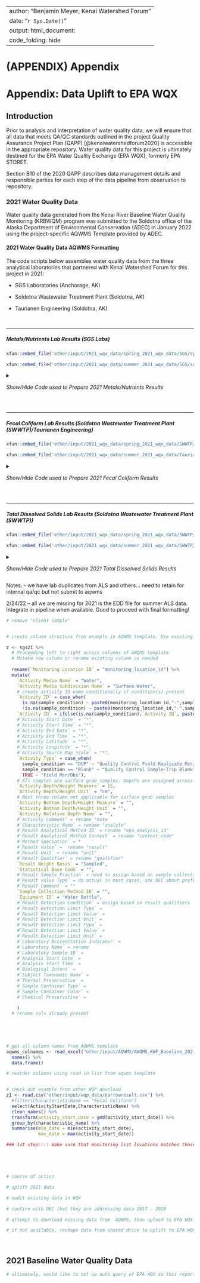 ```{=html}
<style type="text/css">
details:hover { cursor: pointer }
</style>
```
---
author: "Benjamin Meyer, Kenai Watershed Forum"
date: "`r Sys.Date()`"
output: html_document:
  code_folding: hide
---

# (APPENDIX) Appendix {.unnumbered}

# Appendix: Data Uplift to EPA WQX

## Introduction

Prior to analysis and interpretation of water quality data, we will ensure that all data that meets QA/QC standards outlined in the project Quality Assurance Project Plan (QAPP) [@kenaiwatershedforum2020] is accessible in the appropriate repository. Water quality data for this project is ultimately destined for the EPA Water Quality Exchange (EPA WQX), formerly EPA STORET.

Section B10 of the 2020 QAPP describes data management details and responsible parties for each step of the data pipeline from observation to repository.

### 2021 Water Quality Data

Water quality data generated from the Kenai River Baseline Water Quality Monitoring (KRBWQM) program was submitted to the Soldotna office of the Alaska Department of Environmental Conservation (ADEC) in January 2022 using the project-specific AQWMS Template provided by ADEC.



#### 2021 Water Quality Data AQWMS Formatting

The code scripts below assembles water quality data from the three analytical laboratories that partnered with Kenai Watershed Forum for this project in 2021:

-   SGS Laboratories (Anchorage, AK)

-   Soldotna Wastewater Treatment Plant (Soldotna, AK)

-   Taurianen Engineering (Soldotna, AK)

<br>

***


##### Metals/Nutrients Lab Results (SGS Labs)

```r
xfun::embed_file('other/input/2021_wqx_data/spring_2021_wqx_data/SGS/spring_2021_sgs_batch_info.csv', text = "Download Original Spring 2021 Metals/Nutrients Lab Results from SGS")

```

```r
xfun::embed_file('other/input/2021_wqx_data/summer_2021_wqx_data/SGS/summer_2021_sgs_batch_info.csv', text = "Download Original Summer 2021 Metals/Nutrients Lab Results from SGS")

```

<details>

<summary>

*Show/Hide Code used to Prepare 2021 Metals/Nutrients Results*

</summary>


```r

# clear environment
rm(list=ls())

# load packages
library(tidyverse)
library(readxl)
library(openxlsx)
library(data.table)
library(stringr)
library(magrittr)
library(janitor)
library(hms)
library(lubridate)
library(anytime)

xfun::pkg_load2(c("htmltools", "mime"))


# Assign 2021 Field Sample Dates 

# Spring 2021 sampling date
spring21_sample_date <- "5/11/2021"

# Summer 2021 Sampling Date
summer21_sample_date <-"8/27/2021"
```



```r
################################################################################################################
######################################### Read in  and Clean SGS/ALS Data ######################################
################################################################################################################


############################ Part A: SGS Data Read In #############################

## Reformat SGS data downloaded from their server client (SGS Engage, full EDD files) to match AQWMS template

# read in
spring_batch_sgs21 <- read.csv("other/input/2021_wqx_data/spring_2021_wqx_data/SGS/spring_2021_sgs_batch_info.csv")
summer_batch_sgs21 <- read.csv("other/input/2021_wqx_data/summer_2021_wqx_data/SGS/summer_2021_sgs_batch_info.csv")

# clean up and retain only useful columns
sgs21 <- bind_rows(spring_batch_sgs21,summer_batch_sgs21) %>%
  clean_names() %>%
  remove_empty() %>%
  # retain only field sample results
  filter(str_detect(project_id,"Kenai")) %>%
  # remove unneeded columns
  select(-project_id)%>%
  rename(sample = sample_id,
         lab_sample = lab_sample_id,
         detection_limit = dl) %>%
  transform(lab_sample = as.character(lab_sample),
            sample_rpd = as.character(sample_rpd)) %>%
  # add lab name
  mutate(lab_name = "SGS North America, Anchorage, Alaska",
         matrix = "Water") %>%
  
  # split a.) lab sample run & b.) collect time and date in prep for future join with ALS data
          ##### NOTE: SGS data has date and time, ALS has date only. 
  transform(collect_date_time = mdy_hm(collect_date),
            rec_date_time = mdy_hm(rec_date),
            run_date_time = mdy_hm(run_date_time),
            extracted_date_time = mdy_hm(extracted_date)) %>%
  mutate(collect_time = as_hms(collect_date_time),
         collect_date = date(collect_date_time),
         rec_date = date(rec_date_time),
         rec_time = as_hms(rec_date_time),
         run_time = as_hms(run_date_time),
         run_date = date(run_date_time),
         extacted_time = as_hms(extracted_date_time),
         extracted_date = date(extracted_date_time)) %>%
  select(-collect_date_time,-rec_date_time,-run_date_time) %>%
  rename(sample = sample)

rm(spring_batch_sgs21,summer_batch_sgs21)




###################### Part B: ALS Data Read In #############################

## SGS subcontracted analyses of Ca, Fe, and Mg to ALS laboratories (Kelso, WA). These results are not included in the spreadsheet download from SGS engage and were entered manually in to seperate spring and summer "ALS" named spreadsheets

# 2/24/2022 - receiving EDD (electronic data deliverables) from ALS. Try it out with spring 2021

#### read in spring 2021 results from ALS 
spring_als21 <- read.csv("other/input/2021_wqx_data/spring_2021_wqx_data/SGS/spring_2021_als_batch_info.csv")
#%>%
 # mutate(sample_date = spring21_sample_date)
  
  #### --> when SUMMER 2021 results are received, bind/join them here <-- ####

# summer_als21 <- 

# <-- join

als21 <- spring_als21 %>%
  
  clean_names() %>%
  remove_empty() %>%
  
  # proceed left to right of existing ALS dataframe to make its naming structure match the sgs21 dataframe. Add, remove, modify column names as needed
  select(-client,
         -project,
         -service_request) %>%
  rename(lab_sample = lab_code) %>%
  rename(collect_date = date_collected,
         rec_date = date_received,
         # sample_type ::: not sure where to match with sgs data yet or where to put in aqwms, but is important for qa/qc
         extracted_date = date_extracted,
         extraction_code = extraction_method,
         run_date = date_analyzed,
         analytical_method = method,
         #units = units,
         analyte = component,

         resultflag = result_notes,
         amount_spiked = spike_concentration,
         percent_recovered = percent_recovery,
         allowable_limit = acceptance_limits,
         sample_rpd = rpd,
        # change report/detection limit terminology  See SGS document, "SGS DL, LOD, LOQ Interpretation"
         loq = reporting_limit) %>%
  
  mutate(lab_name = "ALS Environmental, Kelso, Washington"
         #,
         #run_time = ""
         ) %>%
  # prep column classes to bind with sgs dataframe
  transform(analytical_method = as.character(analytical_method),
            run_date = mdy(run_date),
            #run_time = as_hms(run_time),
            collect_date = mdy(collect_date),
            rec_date = mdy(rec_date),
            extracted_date = mdy(extracted_date),
            result = as.double(result))


# join SGS data with ALS data
dat <- bind_rows(sgs21,als21)  

rm(als21,sgs21,spring_als21)



############### Part C: Address spelling/format issues and inconsistent sample/site names ######################

# Upon visual inspection of site names, we can see that the location names in the AQWMS template differ slightly from the place names in the SGS report (spelling and name inconsistencies).

  
# move info about duplicate sample and/or sample blank status into separate column
dat %<>%
  mutate(sample_condition = case_when(
    grepl("Blank",sample) ~ "Blank",
    grepl("DUP",sample) ~ "DUP",
    grepl("Dup",sample) ~ "DUP")) %>%
  # remove "DUP" designation from sample column
  mutate(sample = str_replace(sample, "DUP|Dup", "")) 

  
# remove from "sample" names the text containing the suffixes Diss/Dis (Dissolved metals sample) since we only want a list of unique sites. (Solution for this step found at https://stackoverflow.com/questions/29271549/replace-all-occurrences-of-a-string-in-a-data-frame)
dat %<>%  
  mutate(sample = (str_replace(sample, "Diss|Dis|DUP|Dup",""))) %>%
  
  # remove "Diss" suffix and "EP" prefix from "analytical_method" column
  mutate(analytical_method = str_replace(analytical_method, "Diss", "")) %>%
  # note trailing space after "EP200.8 "
  mutate(analytical_method = str_replace(analytical_method,"EP200.8 ","200.8")) %>%

  # address the one stubborn site name still containing "Diss"
  mutate(sample = case_when(
    sample == "RM0-No Name Creek  Diss" ~ "RM0-No Name Creek",
    TRUE ~ sample)) 
  
  
# We need to remove white spaces, apostrophes, and dashes; because join functions such as "left_join" are often uncooperative with these types of string characters. We will need to use joins with site names in next steps.
  
dat %<>%
    # remove excess white spaces
  mutate(sample = str_trim(sample,"both")) %>%
  mutate(sample = str_squish(sample)) %>%
  
  # make remaining white spaces underscores
  mutate(sample = gsub("\\s+","_",sample)) %>%
  
  # remove apostrophes
  mutate(sample = gsub("\\'","",sample)) %>%
  
  # replace dashes with underscores
  mutate(sample = gsub("\\-","_",sample)) %>%
  
  # replace multiple underscores with single
  mutate(sample = gsub("\\__","_",sample)) %>%
  mutate(sample = gsub("\\___","_",sample)) %>%

  # again replace multiple underscores with single
  mutate(sample = gsub("\\__","_",sample)) 

# apply note regarding trip blanks (for BTEX organics)
# assigned in sequence as encountered on chain of custody
dat %<>%
  mutate(note = case_when(
    grepl("Trip_Blank_1", sample) ~ "KWF Crew, RM1.5_Kenai_City_Dock",
    grepl("Trip_Blank_2", sample) ~ "USFWS Crew, RM6.5_Cunningham_Park",
    grepl("Trip_Blank_3", sample) ~ "DEC Crew, RM40_Bings_Landing",
    grepl("Trip_Blank_4", sample) ~ "DEC Crew, RM43_Upstream_of_Dow_Island"))
  
  
# seperate result qualifiers (U, J, B) in to a new column
#sgs21 %<>%
  # account for fact that als data already has qualifier column and has characters in results column
 # mutate(qualifier = case_when(
  #  result == "ND" ~ qualifier,
  #  result != "ND" ~ str_extract(result,"[aA-zZ]+"))) %>%
#  mutate(result = str_remove(result,"[aA-zZ]+")) 



############## Part D: Prepare SGS/ALS Location/Site Names ##########################

# NOTE: The SGS and ALS 2021 results have a variety of misspelling and typos. For 2022, we should provide labs with a csv file of site names that they can use

# In preparation for a join to AQWMS table, we will manually generate a match table csv file that we can use 

## generate list of unique site names from 2021 SGS data
sgs21_sitenames <- data.table(unique(dat$sample)) 
  

# generate list of unique site names from 2021 AQWMS template. these are the names we want in the final product
aqwms21_sitenames <- read_excel("other/input/AQWMS/AWQMS_KWF_Baseline_2021.xlsx", sheet = "Monitoring Locations") %>%
  select("Monitoring Location Name", "Monitoring Location ID") %>%
  distinct()

# write 2021 sgs site names to an excel file
site_match_table_path <- "other/input/AQWMS/sgs_site_names_matching_table.xlsx"
write.xlsx(sgs21_sitenames, site_match_table_path) 

# create an excel file with two sheets: a.) SGS site names, and b.) AQWMS site names
wb <- loadWorkbook(site_match_table_path)
addWorksheet(wb,"Sheet2")
writeData(wb,"Sheet2",aqwms21_sitenames)
saveWorkbook(wb,site_match_table_path,overwrite = TRUE)


# Using these two tables, we will manually create a new file titled "sgs_site_names_matching_table_manual_edit.xlsx" and manually match up the two disparate naming systems. 

# Performed manually by B Meyer February 2022.

# append "Monitoring Location Name" and "Monitoring Location ID" info from WQX to spring 2021 SGS data

## read in site names join table
sitenames21_match <- read_excel("other/input/AQWMS/sgs_site_names_matching_table_manual_edit.xlsx") %>%
  select(`Monitoring Location Name`,`Monitoring Location ID`,sgs_sitenames) %>%
  rename(sample = sgs_sitenames) %>%
  filter(!is.na(`Monitoring Location ID`))

# append monitoring location names
dat %<>%
  left_join(sitenames21_match, by = "sample") %>%
  clean_names()

# remove dfs
rm(sgs21_sitenames,aqwms21_sitenames,sitenames21_match)



######################## Part E: "Result Analytical Method Context" name rectification ######################

# In the AQWMS template, the EPA names that will go in the column "Result Analytical Method ID" do not exactly match the names provided by the laboratory (SGS). After communicating with SGS and DEC on 2/8/2022, we are able to cross-walk between the two naming systems. These matches are documented in the excel file "analysis_code_matching_table.xlsx."

# assign "Result Analytical Method ID" and "Result Analytical Method Context" to dataset using matching table

# read in matching table
analysis_code_matching_table <- read_excel("other/input/AQWMS/analysis_code_matching_table.xlsx") %>%
  select(-Comments,-`EPA Name`) %>%
  clean_names() %>%
  rename(analytical_method = sgs_analysis_code) %>%
  # remove "EP" prefix from method "EP200.8"
  mutate(analytical_method = str_replace(analytical_method,"EP200.8","200.8"))
  

# read in AQWMS Analytical Methods list
aqwms_analytical_methods <- read_excel("other/input/AQWMS/AWQMS_KWF_Baseline_2021.xlsx", sheet = "Analytical Methods") %>%
  select("ID","Context Code") %>%
  clean_names() %>%
  rename(epa_analysis_id = id) 

# join two tables above
epa_analysis_codes <- inner_join(aqwms_analytical_methods,analysis_code_matching_table, by = "epa_analysis_id") %>%
  filter(!context_code %in% c("USEPA Rev 5.4",
                              "APHA (1997)",
                              "APHA (1999)")) 

# join EPA analysis IDs and context codes to overall dataset
dat %<>%
  left_join(epa_analysis_codes, by = "analytical_method")
  # remove extraneous column

# remove unneeded dfs
rm(analysis_code_matching_table,aqwms_analytical_methods,epa_analysis_codes)

```


```r

########################## Miscellaneous Steps #########################################


# move "DUP1" in sample_type column over to sample_condition as "DUP"
dat %<>%
  mutate(sample_condition = case_when(
    sample_type == "DUP1" ~ "DUP",
    sample_type != "DUP1" ~ sample_condition))


# issue: the ALS Electronic Data Deliverables do not include sample collection time, only date. But - we have the sample collection times populated for all the SGS data. The collection time is identical for both since they're from the same sample.

# solve this issue by creating a matching table a.) creating csv of all iterations of location; b.) populate this spreadsheet with manually entered times from ALS pdf, c.) import and left_join this df back to the main dataframe, then c.) delete the old collect_time column



# WORKING HERE 2/25/22 TO RECITIFY COLLECT TIME ISSUE DESCRIBED... WAIT TO SEE IF ALS CAN PROVIDE DATA IN EDD BEFORE PURSUING !!! Might not be essential info


#z <- dat %>%
 # filter(analytical_method == "EP200.8") %>%
#  select(monitoring_location_id,collect_date,collect_time,analytical_method,sample_condition) %>%
#  distinct()

#z1 <- dat %>%
#  select(-collect_time)

# a.) create a matching table for all iterations of collect_date, collect_time, and location
#match_df_collect_time <- sgs21 %>%
#  filter(analyte == "Total Phosphorus") %>%
#  distinct(monitoring_location_name,sample_condition, collect_date, collect_time) 
#  mutate(collect_time = "") %>%
#  filter(!is.na(monitoring_location_name))

# write.csv(match_df_collect_time,"other/input/AQWMS/match_df_collect_time_spring_als21.csv", row.names = F)


# b.) left_join this df back to the main dataframe
#z <- left_join(sgs21,match_df_collect_time, by = c("collect_date","monitoring_location_id"))


# remove matching table
#rm(match_df_collect_time)

```

</details>

<br>

***

##### Fecal Coliform Lab Results (Soldotna Wastewater Treatment Plant (SWWTP)/Taurianen Engineering)


```r
xfun::embed_file('other/input/2021_wqx_data/spring_2021_wqx_data/SWWTP/KRWF Fecal 05-11-21.xls', text = "Download Original Spring 2021 Fecal Coliform Lab Results from SWWTP")

```

```r
xfun::embed_file('other/input/2021_wqx_data/summer_2021_wqx_data/Taurianen/FecalColiform_Results_Summer2021.pdf', text = "Download Original Summer 2021 Fecal Coliform Lab Results from Taurianen")

```

<details>

<summary>

*Show/Hide Code used to Prepare 2021 Fecal Coliform Results* 

</summary>


```r

############################################################################################################
##################################### Read in  and Clean SWWTP / Taurianen FC Data #########################
############################################################################################################

########################### Part A: SWWTP FC Data Read In ##################################################
swwtp_spring21 <- read_excel("other/input/2021_wqx_data/spring_2021_wqx_data/SWWTP/KRWF Fecal 05-11-21.xls", skip = 11) %>%
  clean_names() %>%

## fix site naming and terminology

# move info about duplicate sample and/or sample blank status into separate column
  mutate(sample_condition = case_when(
    grepl("BLANK",sample_location_rm) ~ "Lab Blank",
    grepl("DUP",sample_location_rm) ~ "DUP",
    grepl("POSITIVE",sample_location_rm) ~ "Positive Control")) %>%
  # remove "BLANK", and "POSITIVE designation from sample_location column
  mutate(sample_location_rm = (str_replace(sample_location_rm, "BLANK|POSITIVE", ""))) 

# remove "DUP" from site name column and trim white spaces in site name column
swwtp_spring21 %<>%
  mutate(sample_location_rm = str_remove(sample_location_rm,"DUP")) %>%
  mutate(sample_location_rm = str_trim(sample_location_rm,"right"))


# address different site naming systems
# use manually generated matching table
# read in matching table and match
swwtp_spring21_site_matching <- read_excel("other/input/AQWMS/swwtp_site_names_matching_table_manual_edit.xlsx") 

# join
swwtp_spring21 %<>%  
  full_join(swwtp_spring21_site_matching) %>%
  select(-sample_location_rm)

rm(swwtp_spring21_site_matching)


## fix lab analysis times and dates
swwtp_spring21 %<>%
  # lab processing time/date
  mutate(analysis_time_in = as_hms(time_in),
         analysis_date_in = mdy(spring21_sample_date),
         analysis_time_out = as_hms(time_out),
         # see file "other/input/2021_wqx_data/spring_2021_wqx_data/SWWTP/KRWF Fecal 05-11-21.xls for out analysis date
         analysis_date_out = ymd("2021-05-12")) %>%
  select(-time_in,-time_out) %>%
  transform(time_sampled = as_hms(time_sampled)) %>%
  # field sample date and time
  mutate(time_sampled = as_hms(time_sampled), 
         sample_date = mdy(spring21_sample_date))
  


## rename existing column names and create new ones to match sgs21 data format at end of prior code chunk
swwtp_spring21 %<>% 
  rename(lab_sample = dish_number,
         result = colony_count_100m_l,
         collect_time = time_sampled,
         run_time = analysis_time_in,
         run_date = analysis_date_in,
         # = analysis_time_out,
         # = analysis_date_out,
         collect_date = sample_date,
         units = unit) %>%
  mutate(note = paste0("Lab analysis volume = ",ml," mL"),
         matrix = "Water (Surface, Eff., Ground)",
         analytical_method = "9222 D ~ Membrane filtration test for fecal coliforms",
         analyte = "Fecal Coliform",
         unit = "cfu/100ml",
         # reporting limit value from 2019 QAPP, pg 17
         reporting_limit = 1.0,
         lab_name = "Soldotna Wastewater Treatment Plant",

         
         epa_analysis_id = "9222D",
         context_code = "APHA",
         analyst = "AW") %>%
  clean_names() %>%
  select(-ml,-colony_count) %>%
  # transform to prep for bind with sgs21
  transform(lab_sample = as.character(lab_sample),
            result = as.double(result)) 
 

```


# workimg here 2/28/22 to recifty columns b/t FC and metals

```r
## join SGS 2021 data to Spring 2021 Fecal Coliform data from SWWTP
#dat 

z<- bind_rows(dat,swwtp_spring21) %>%
  select(-location)

rm(swwtp_spring21)





########################### Part B: Taurianen FC Data Read In (Summer 2021) ##############################################


## read in taurianen summer 2021 results
taur_summer21 <- read_excel("other/input/2021_wqx_data/summer_2021_wqx_data/Taurianen/Fecal_Coliform_Results_Spreadsheet.xlsx", skip = 3) %>%
  clean_names() %>%
  select(-qc1,-data_entry,-qc2) %>%
  
## move info about duplicate sample and/or sample blank status into separate column
  mutate(sample_condition = case_when(
    grepl("DUP",sample_location) ~ "DUP")) %>%
  # remove "DUP" designation from sample_location column
  mutate(sample_location = (str_replace(sample_location, "_DUP", ""))) %>%
  # trim white spaces in site name column
  mutate(sample_location = str_trim(sample_location,"right")) %>%
  
## add known info about times/dates, correct formats and column names
  mutate(sample_date = mdy(summer21_sample_date),
         analysis_date_in = mdy(summer21_sample_date),
         analysis_time_in = as_hms(time_relinquished),
         analysis_date_out = mdy("8/28/2021"),
         analysis_time_out = as_hms(time_tested), 
         sample_date = mdy(summer21_sample_date),
         # drop old columns
         .keep = "unused") %>%
  select(-date_of_testing) %>%
  transform(time_sampled = as_hms(time_sampled)) %>%
  
## add lab name
  mutate(lab_name = "Taurianen Engineering, Soldotna, AK")
  

## fix site naming and terminology

# generate spreadsheet of unique site names from taurianen dataset 
taur_summer21_sites <- data.frame(unique(taur_summer21$sample_location)) %>%
  rename(sample_location = unique.taur_summer21.sample_location.)

# export site names list to spreadsheet
write.xlsx(taur_summer21_sites, "other/input/AQWMS/taurianen_site_names_matching_table.xlsx")

# manually edit a new spreadsheet such that taurianen site names are paired iwth AWQMS site names
# read in manually edited site names sheet
taur_summer21_sites <- read_excel("other/input/AQWMS/taurianen_site_names_matching_table_manual_edit.xlsx") 

# join AWQMS site names to taurianen data
taur_summer21 <- left_join(taur_summer21,taur_summer21_sites,by = "sample_location") 



# here, we are unsuccessful for the join by "sample_location" here for two sites (Poachers and Dow Island) for unclear reasons. Attempted various fixes to allow left_join to proceed correctly but unsuccessful. 
# temporary work around: export this current stage of dataframe, manually input sites, then re-import dataframe. 

# export
#write.xlsx(taur_summer21,"other/input/AQWMS/taur_summer21_temp.xlsx")

# manually input missing site names

# re-import
#taur_summer21 <- read.xlsx("other/input/AQWMS/taur_summer21_temp.xlsx")


## add and/or rename other columns to match SWWTP dataframe structure
taur_summer21 %<>%
  clean_names() %>%
  select(-direct_count,-neg_pos,-sample_location) %>%
  rename(result = number_of_colonies) %>%
  mutate(note = "",
         matrix = "Water (Surface, Eff., Ground)",
         analysis = "9222 D ~ Membrane filtration test for fecal coliforms",
         analyte = "Fecal Coliform", 
         unit = "cfu/100ml",
         reporting_limit = 1,
         mdl = "",
         qualifier = "",
         epa_analysis_id = "922D",
         context_code = "APHA") %>%
  transform(result = as.character(result),
            mdl = as.double(mdl))
```


```r

# join 2021 Taurianen Fecal Coliform data into overall dataframe so far
dat <- bind_rows(dat,taur_summer21)
  

rm(taur_summer21,taur_summer21_sites)

# remaining issue(s)
# collect time vs sample time

```

</details>

<br>



***

##### Total Dissolved Solids Lab Results (Soldotna Wastewater Treatment Plant (SWWTP))


```r
xfun::embed_file('other/input/2021_wqx_data/spring_2021_wqx_data/SWWTP/KRWF TSS MONITORING 05-11-21.xlsx', text = "Download Original Spring 2021 Total Suspended Solids Results from SWWTP.xlsx")
```

```r
xfun::embed_file('other/input/2021_wqx_data/summer_2021_wqx_data/SWWTP/KRWF TSS MONITORING 07-28-21.xlsx', text = "Download Original Summer 2021 Total Suspended Solids Results from SWWTP.xlsx")
```


<details>

<summary>

*Show/Hide Code used to Prepare 2021 Total Dissolved Solids Results* 

</summary>


```r
# SWWTP Spring 2021 TSS data
## Reformat TSS data to match AQWMS template

# read in
swwtp_tss_spring21 <- read_excel('other/input/2021_wqx_data/spring_2021_wqx_data/SWWTP/KRWF TSS MONITORING 05-11-21.xlsx', skip = 1, sheet = "Updated_Formatting") %>%
  clean_names() %>%
  transform(date_of_analysis = anydate(date_of_analysis)) %>%
  # add info from lab COC
  mutate(rec_date = "2021-05-11 14:00")

swwtp_tss_summer21 <- read_excel('other/input/2021_wqx_data/summer_2021_wqx_data/SWWTP/KRWF TSS MONITORING 07-28-21.xlsx', skip = 1, sheet = "Updated_Formatting") %>%
  clean_names() %>%
  transform(sample_time = anytime(sample_time)) %>%
  # add info from lab COC
  mutate(rec_date = "2021-07-27 14:00")


# combine spring & summer
swwtp_tss21 <- bind_rows(swwtp_tss_spring21,swwtp_tss_summer21) %>%
  remove_empty() 
rm(swwtp_tss_spring21,swwtp_tss_summer21)

# prepare and format to match larger dataset
swwtp_tss21 %<>%
  # miscellaneous
  select(-qc1,-data_entry,-x8) %>%
  rename(analysis_time = time) %>%
  transform(sample_time = as_hms(sample_time),
            analysis_time = as_hms(analysis_time)) %>%

  # move info about duplicate sample and/or sample blank status into separate column
  mutate(sample_condition = case_when(
    grepl("DUP",sample_location) ~ "DUP")) %>%
  # remove "DUP" designation from locations column
  mutate(sample_location = str_replace(sample_location, "_DUP", "")) %>%
  # replace "O" with zeros in location column
  mutate(sample_location = str_replace(sample_location, "RM_O", "RM_0")) %>%
  # add units of suspended solids
  mutate(unit = "mg/l") %>%
  rename(result = s_s_mg_l) %>%
  transform(result = as.character(result)) %>%
  
  # add info about EPA analysis type from AWQMS template
  mutate(epa_analysis_id = "2540-D",
         analysis = "",
         context_code = "APHA",
         qualifier = "",
         note = "") %>%
  
  # remove tare and paper weight values
  select(-dried_wt,-paper_wt,-tare_wt_kg, -ml) %>%
  
  # modify date/time formats
  mutate(collect_date = as.character(paste(field_sample_date,sample_time)),
         run_date_time = as.character(paste(date_of_analysis,analysis_time)), .keep = "unused",
         # no extractions performed for TSS
         extracted_date = "") %>%
  mutate(sample_date = ymd(collect_date)) %>%
  
  # rename
  rename(analyst = signature) %>%
  
  # miscellaneous
  mutate(lab_sample = "",
         matrix = "Water (Surface, Eff., Ground)",
         analyte = "Total suspended solids",
         reporting_limit = 1.0,
         mdl = as.double(""),
         lab_name = "Soldotna Wastewater Treatment Plant, Soldotna, Alaska")

  
  
# get site names consistent with AWQMS format
swwtp_tss_sitenames <- data.frame(unique(swwtp_tss21$sample_location))

# delete existing csv if present
unlink("other/input/AQWMS/swwtp_tss_sitenames.csv")

# export csv of swwtp_tss site names
write.csv(swwtp_tss_sitenames,"other/input/AQWMS/swwtp_tss_sitenames.csv",row.names = F)

# use this list to create manually edited file, matched to AWQMS template names
# read in manually edited file
swwtp_tss_sitenames <- read_excel("other/input/AQWMS/swwtp_tss_site_names_matching_table_manual_edit.xlsx")

# join correct site names to overall 2021 TSS dataset
swwtp_tss21 <- left_join(swwtp_tss21,swwtp_tss_sitenames)  %>%
  select(-sample_location) %>%
  clean_names()


# join TSS data with overall dataset
dat <- bind_rows(dat,swwtp_tss21)

```

</details>


Notes:
- we have lab duplicates from ALS and others... need to retain for internal qa/qc but not submit to aqwms

2/24/22 -- all we are missing for 2021 is the EDD file for summer ALS data. Integrate in pipeline when available. Good to proceed with final formatting!




```r
# remove "client sample"


# create column structure from example in AQWMS template. Use existing input from SGS results if applicable, specify value from "Permitted Values" tab if SGS input not applicable or not yet specified

z <- sgs21 %>%
  # Proceeding left to right across columns of AWQMS template
  # Mutate new column or rename existing column as needed
  
  rename(`Monitoring Location ID` = "monitoring_location_id") %>%
  mutate(
    `Activity Media Name` = "Water",
    `Activity Media Subdivision Name` = "Surface Water",
    # create activity ID name conditionally if condition(s) present
    `Activity ID` = case_when(
      is.na(sample_condition) ~ paste0(monitoring_location_id,"-",sample_date,"-",analyte),
      !is.na(sample_condition) ~ paste0(monitoring_location_id,"-",sample_date,"-",analyte,"-",sample_condition)),
    `Activity ID` = ifelse(is.na(sample_condition),`Activity ID`, paste0(`Activity ID`,"-",sample_condition)),
    #`Activity Start Date` = "*",
    #`Activity Start Time` = "*",
    #`Activity End Date` = "*",
    #`Activity End Time` = "*",
    #`Activity Latitude` = "*",
    #`Activity Longitude` = "*",
    #`Activity Source Map Scale` = "*",
    `Activity Type` = case_when(
      sample_condition == "DUP" ~ "Quality Control Field Replicate Msr/Obs",
      sample_condition == "Blank" ~ "Quality Control Sample-Trip Blank",
      TRUE ~ "Field Msr/Obs"),
    # All samples are surface grab samples. Depths are assigned across the board here as 6 inches (~15 cm) 
    `Activity Depth/Height Measure` = 15,
    `Activity Depth/Height Unit` = "cm",
    # Next three column not applicable for surface grab samples
    `Activity Bottom Depth/Height Measure` = "",
    `Activity Bottom Depth/Height Unit` = "",
    `Activity Relative Depth Name` = "",
    #`Activity Comment` = rename "note
    #`Characteristic Name` = rename "analyte"
    #`Result Analytical Method ID` = rename "epa_analysis_id"
    #`Result Analytical Method Context` = rename "context_code"
    #`Method Speciation` = *
    #`Result Value` =  rename "result"
    #`Result Unit` = rename "unit"
    #`Result Qualifier` = rename "qualifier"
    `Result Weight Basis` = "Sampled",
    `Statistical Base Code` = "",
    #`Result Sample Fraction` = need to assign based on sample collection type
    #`Result Value Type` = do actual in most cases, ask DEC about preference for blank correction
    #`Result Comment` = ""
    `Sample Collection Method ID` = "",
    `Equipment ID` = "Water Bottle",
    #`Result Detection Condition` = assign based on result qualifiers
    #`Result Detection Limit Type` = 
    #`Result Detection Limit Value` = 
    #`Result Detection Limit Unit` = 
    #`Result Detection Limit Type` = 
    #`Result Detection Limit Value` = 
    #`Result Detection Limit Unit` = 
    #`Laboratory Accreditation Indicator` = 
    #`Laboratory Name` = rename
    #`Laboratory Sample ID` = 
    #`Analysis Start Date` = 
    #`Analysis Start Time` = 
    #`Biological Intent` = 
    #`Subject Taxonomic Name` =
    #`Thermal Preservative` = 
    #`Sample Container Type` = 
    #`Sample Container Color` = 
    #`Chemical Preservative` = 

    )
  # rename cols already present
  
   

    

# get all column names from AQWMS template
aqwms_colnames <- read_excel("other/input/AQWMS/AWQMS_KWF_Baseline_2021.xlsx", sheet = "KWF Baseline AWQMS Template") %>%
  names() %>%
  data.frame()

# reorder columns using read in list from aqwms template



```

```r
# check out example from other WQP download
z1 <- read.csv("other/input/wqp_data/narrowresult.csv") %>%
  #filter(CharacteristicName == "Fecal Coliform")
  select(ActivityStartDate,CharacteristicName) %>%
  clean_names() %>%
  transform(activity_start_date = ymd(activity_start_date)) %>%
  group_by(characteristic_name) %>%
  summarise(min_date = min(activity_start_date),
            max_date = max(activity_start_date))

### 1st step:::: make sure that monitoring list locations matches those currently match those in DEC AQWMS database (AWQMS public login: https://awqms2.goldsystems.com/Login.aspx, username akpublic, no password)






```





```r

# course of action

# uplift 2021 data

# audit existing data in WQX

# confirm with DEC that they are addressing data 2017 - 2020

# attempt to download missing data from  AQWMS, then upload to EPA WQX

# if not available, reshape data from shared drive to uplift to EPA WQX (big task)

```

<br>

## 2021 Baseline Water Quality Data

```r

# ultimately, would like to set up auto query of EPA WQX so this report updates automatically (github actions or other methods...?); eg see front matter guts of https://geocompr.robinlovelace.net/.

```
